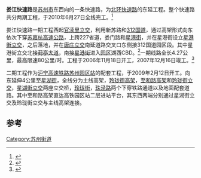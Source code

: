 '''娄江快速路'''是[[苏州市|苏州市]]东西向的一条快速路，为[[北环快速路|北环快速路]]的东延工程。整个快速路共分两期工程，于2010年6月27日全线完工。<ref>{{Cite web |url=http://js.xhby.net/system/2010/06/28/010781061.shtml |title=园区与沪宁高铁“完美对接” |access-date=2010-07-28 |archive-date=2014-07-27 |archive-url=https://web.archive.org/web/20140727185909/http://js.xhby.net/system/2010/06/28/010781061.shtml |dead-url=no }}</ref>

娄江快速路一期工程西起[[官渎里立交|官渎里立交]]，利用新苏路和[[312国道|312国道]]，通过高架形式向东依次下穿[[苏嘉杭高速公路|苏嘉杭高速公路]]，上跨227省道，娄门路和[[星港街|星港街]]，并在星港街设立[[星港街立交|星港街立交]]，之后落地，并在[[唐庄立交|唐庄立交]]南延道路交叉口东侧接312国道园区段。其中星港街立交北接[[葑亭大道|葑亭大道]]，南接[[星港街|星港街]]进入[[苏州工业园区|园区]]湖西CBD。<ref>{{Cite web |url=http://www.sipac.gov.cn/sipnews/yqzt/yqjt/jtgj/200904/t20090429_42861.htm |title=园区古城更贴近 |access-date=2010-07-28 |archive-date=2019-08-16 |archive-url=https://web.archive.org/web/20190816044426/http://www.sipac.gov.cn/sipnews/yqzt/yqjt/jtgj/200904/t20090429_42861.htm |dead-url=yes }}</ref>一期线路全长4.27公里，最高限速80公里/时。工程于2006年11月18日开工，2007年12月16日竣工。<ref>{{Cite web |url=http://news.2500sz.com/news/mcbd/2007/12/26/mcbd-16-05-20-397.shtml |title=北环路今天建成通车 十几分钟从高新区到园区 |access-date=2010-07-28 |archive-date=2008-03-09 |archive-url=https://web.archive.org/web/20080309084553/http://news.2500sz.com/news/mcbd/2007/12/26/mcbd-16-05-20-397.shtml |dead-url=yes }}</ref>

二期工程作为[[沪宁高速铁路|沪宁高速铁路]][[苏州园区站|苏州园区站]]的配套工程，于2009年2月12日开工。向东延伸4公里至[[星湖街|星湖街]]，全线分为主线高架，[[玲珑街高架|玲珑街高架]]，[[至和路高架|至和路高架]]和[[玲珑街立交|玲珑街立交]]，[[星湖街立交|星湖街立交]]两座立交桥，[[玲珑街|玲珑街]]，[[珠泾路|珠泾路]]两个下穿铁路通道以及地面配套道路。其中至和路高架直达高铁园区站二层进站平台，其东西两端分别通过星湖街立交及玲珑街立交与主线高架连接。

== 参考 ==
{{reflist}}


[[Category:苏州街道|Category:苏州街道]]